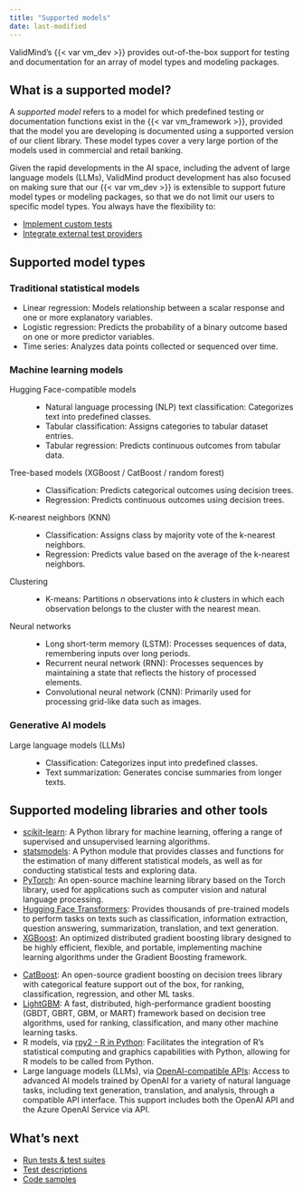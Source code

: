 ```yaml
---
title: "Supported models"
date: last-modified
---
```


ValidMind's {{< var vm_dev >}} provides out-of-the-box support for testing and documentation for an array of model types and modeling packages.

## What is a supported model?

A _supported model_ refers to a model for which predefined testing or documentation functions exist in the {{< var vm_framework >}}, provided that the model you are developing is documented using a supported version of our client library. These model types cover a very large portion of the models used in commercial and retail banking. 

Given the rapid developments in the AI space, including the advent of large language models (LLMs), ValidMind product development has also focused on making sure that our {{< var vm_dev >}} is extensible to support future model types or modeling packages, so that we do not limit our users to specific model types. You always have the flexibility to:

- [Implement custom tests](../notebooks/code_samples/custom_tests/implement_custom_tests.ipynb)
- [Integrate external test providers](../notebooks/code_samples/custom_tests/integrate_external_test_providers.ipynb)

<!--- Please note the inherent dependency on data types, such as tabular, time series, and text data types. This distinction isn't always immediately evident. For example: while binary classification is possible on text datasets, only the `tabular_dataset` suite is explicitly mentioned in our list of supported models.--->

## Supported model types

### Traditional statistical models

- Linear regression: Models relationship between a scalar response and one or more explanatory variables.
- Logistic regression: Predicts the probability of a binary outcome based on one or more predictor variables.
- Time series: Analyzes data points collected or sequenced over time.

### Machine learning models

Hugging Face-compatible models
: - Natural language processing (NLP) text classification: Categorizes text into predefined classes.
- Tabular classification: Assigns categories to tabular dataset entries.
- Tabular regression: Predicts continuous outcomes from tabular data.

Tree-based models (XGBoost / CatBoost / random forest)
: - Classification: Predicts categorical outcomes using decision trees.
- Regression: Predicts continuous outcomes using decision trees.

K-nearest neighbors (KNN)
: - Classification: Assigns class by majority vote of the k-nearest neighbors.
- Regression: Predicts value based on the average of the k-nearest neighbors.

Clustering
: - K-means: Partitions _n_ observations into _k_ clusters in which each observation belongs to the cluster with the nearest mean.

Neural networks
: - Long short-term memory (LSTM): Processes sequences of data, remembering inputs over long periods.
- Recurrent neural network (RNN): Processes sequences by maintaining a state that reflects the history of processed elements.
- Convolutional neural network (CNN): Primarily used for processing grid-like data such as images.

### Generative AI models

Large language models (LLMs)
: - Classification: Categorizes input into predefined classes.
- Text summarization: Generates concise summaries from longer texts.

## Supported modeling libraries and other tools

::: {.grid}

::: {.g-col-6}
- [scikit-learn](https://scikit-learn.org/stable/): A Python library for machine learning, offering a range of supervised and unsupervised learning algorithms.
- [statsmodels](https://www.statsmodels.org/stable/index.html): A Python module that provides classes and functions for the estimation of many different statistical models, as well as for conducting statistical tests and exploring data.
- [PyTorch](https://pytorch.org/): An open-source machine learning library based on the Torch library, used for applications such as computer vision and natural language processing.
- [Hugging Face Transformers](https://huggingface.co/docs/transformers/en/index): Provides thousands of pre-trained models to perform tasks on texts such as classification, information extraction, question answering, summarization, translation, and text generation.
- [XGBoost](https://xgboost.readthedocs.io/en/stable/): An optimized distributed gradient boosting library designed to be highly efficient, flexible, and portable, implementing machine learning algorithms under the Gradient Boosting framework.
:::

::: {.g-col-6}
- [CatBoost](https://catboost.ai/): An open-source gradient boosting on decision trees library with categorical feature support out of the box, for ranking, classification, regression, and other ML tasks.
- [LightGBM](https://lightgbm.readthedocs.io/en/stable/): A fast, distributed, high-performance gradient boosting (GBDT, GBRT, GBM, or MART) framework based on decision tree algorithms, used for ranking, classification, and many other machine learning tasks.
- R models, via [rpy2 - R in Python](https://rpy2.github.io/): Facilitates the integration of R's statistical computing and graphics capabilities with Python, allowing for R models to be called from Python.
- Large language models (LLMs), via [OpenAI-compatible APIs](https://platform.openai.com/docs/introduction): Access to advanced AI models trained by OpenAI for a variety of natural language tasks, including text generation, translation, and analysis, through a compatible API interface. This support includes both the OpenAI API and the Azure OpenAI Service via API.
:::

:::

## What's next

- [Run tests & test suites](testing-overview.qmd)
- [Test descriptions](test-descriptions.qmd)
- [Code samples](samples-jupyter-notebooks.qmd)
